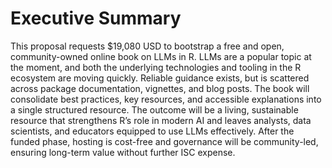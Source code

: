 # Executive Summary

This proposal requests $19,080 USD to bootstrap a free and open, community-owned online book on LLMs in R. 
LLMs are a popular topic at the moment, and both the underlying technologies and tooling in the R ecosystem are moving quickly. Reliable guidance exists, but is scattered across package documentation, vignettes, and blog posts. The book will consolidate best practices, key resources, and accessible explanations into a single structured resource.  The outcome will be a living, sustainable resource that strengthens R's role in modern AI and leaves analysts, data scientists, and educators equipped to use LLMs effectively. After the funded phase, hosting is cost-free and governance will be community-led, ensuring long-term value without further ISC expense.